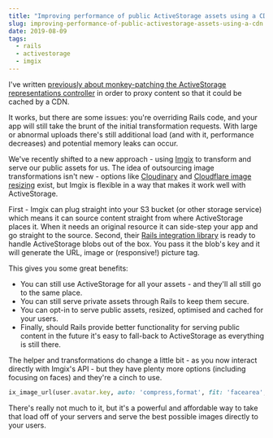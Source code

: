 ```yaml
---
title: "Improving performance of public ActiveStorage assets using a CDN"
slug: improving-performance-of-public-activestorage-assets-using-a-cdn
date: 2019-08-09
tags:
  - rails
  - activestorage
  - imgix
---
```


I've written [previously about monkey-patching the ActiveStorage representations controller](https://www.dwightwatson.com/posts/caching-variants-with-activestorage) in order to proxy content so that it could be cached by a CDN.

It works, but there are some issues: you're overriding Rails code, and your app will still take the brunt of the initial transformation requests. With large or abnormal uploads there's still additional load (and with it, performance decreases) and potential memory leaks can occur.

We've recently shifted to a new approach - using [Imgix](https://www.imgix.com) to transform and serve our public assets for us. The idea of outsourcing image transformations isn't new - options like [Cloudinary](https://cloudinary.com/) and [Cloudflare image resizing](https://www.cloudflare.com/website-optimization/#plan-features) exist, but Imgix is flexible in a way that makes it work well with ActiveStorage.

First - Imgix can plug straight into your S3 bucket (or other storage service) which means it can source content straight from where ActiveStorage places it. When it needs an original resource it can side-step your app and go straight to the source. Second, their [Rails integration library](https://github.com/imgix/imgix-rails#active-storage) is ready to handle ActiveStorage blobs out of the box. You pass it the blob's key and it will generate the URL, image or (responsive!) picture tag.

This gives you some great benefits:

- You can still use ActiveStorage for all your assets - and they'll all still go to the same place.
- You can still serve private assets through Rails to keep them secure.
- You can opt-in to serve public assets, resized, optimised and cached for your users.
- Finally, should Rails provide better functionality for serving public content in the future it's easy to fall-back to ActiveStorage as everything is still there.

The helper and transformations do change a little bit - as you now interact directly with Imgix's API - but they have plenty more options (including focusing on faces) and they're a cinch to use.

```rb
ix_image_url(user.avatar.key, auto: 'compress,format', fit: 'facearea', width: 300, height: 300)
```

There's really not much to it, but it's a powerful and affordable way to take that load off of your servers and serve the best possible images directly to your users.
